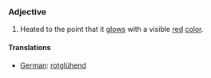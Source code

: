 ===Adjective===
# Heated to the point that it [[glow]]s with a visible [[red]] [[color]].

====Translations====
*[[German]]: [[rotglühend]]
